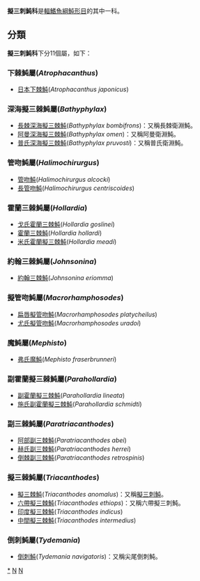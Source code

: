 {{Automatic Taxobox
| taxon = Triacanthodidae
| fossil_range = {{Fossil range|渐新世|现代}}
| image = Jambeau ( Parahollardia lineata ).jpg
| image_caption = Parahollardia lineata
| authority = T. N. Gill, 1862
| subdivision_ranks = [[屬|屬]]
| subdivision = 
*見內文
}}
'''擬三刺魨科'''是[[輻鰭魚綱|輻鰭魚綱]][[魨形目|魨形目]]的其中一科。

==分類==
'''擬三刺魨科'''下分11個屬，如下：
===下棘魨屬(''Atrophacanthus'')===
*[[日本下棘魨|日本下棘魨]](''Atrophacanthus japonicus'')
===深海擬三棘魨屬(''Bathyphylax'')===
*[[長棘深海擬三棘魨|長棘深海擬三棘魨]](''Bathyphylax bombifrons'')：又稱長棘衛淵魨。
*[[阿曼深海擬三棘魨|阿曼深海擬三棘魨]](''Bathyphylax omen'')：又稱阿曼衛淵魨。
*[[普氏深海擬三棘魨|普氏深海擬三棘魨]](''Bathyphylax pruvosti'')：又稱普氏衛淵魨。
===管吻魨屬(''Halimochirurgus'')===
*[[管吻魨|管吻魨]](''Halimochirurgus alcocki'')
*[[長管吻魨|長管吻魨]](''Halimochirurgus centriscoides'')
===霍蘭三棘魨屬(''Hollardia'')===
*[[戈氏霍蘭三棘魨|戈氏霍蘭三棘魨]](''Hollardia goslinei'')
*[[霍蘭三棘魨|霍蘭三棘魨]](''Hollardia hollardi'')
*[[米氏霍蘭擬三棘魨|米氏霍蘭擬三棘魨]](''Hollardia meadi'')

===約翰三棘魨屬(''Johnsonina'')===
*[[約翰三棘魨|約翰三棘魨]](''Johnsonina eriomma'')

===擬管吻魨屬(''Macrorhamphosodes'')===
*[[扁唇擬管吻魨|扁唇擬管吻魨]](''Macrorhamphosodes platycheilus'')
*[[尤氏擬管吻魨|尤氏擬管吻魨]](''Macrorhamphosodes uradoi'')

===魔魨屬(''Mephisto'')===
*[[弗氏魔魨|弗氏魔魨]](''Mephisto fraserbrunneri'')

===副霍蘭擬三棘魨屬(''Parahollardia'')===
*[[副霍蘭擬三棘魨|副霍蘭擬三棘魨]](''Parahollardia lineata'')
*[[施氏副霍蘭擬三棘魨|施氏副霍蘭擬三棘魨]](''Parahollardia schmidti'')

===副三棘魨屬(''Paratriacanthodes'')===
*[[阿部副三棘魨|阿部副三棘魨]](''Paratriacanthodes abei'')
*[[赫氏副三棘魨|赫氏副三棘魨]](''Paratriacanthodes herrei'')
*[[倒棘副三棘魨|倒棘副三棘魨]](''Paratriacanthodes retrospinis'')
===擬三棘魨屬(''Triacanthodes'')===
*[[擬三棘魨|擬三棘魨]](''Triacanthodes anomalus'')：又稱[[擬三刺魨|擬三刺魨]]。
*[[六帶擬三棘魨|六帶擬三棘魨]](''Triacanthodes ethiops'')：又稱六帶擬三刺魨。
*[[印度擬三棘魨|印度擬三棘魨]](''Triacanthodes indicus'')
*[[中間擬三棘魨|中間擬三棘魨]](''Triacanthodes intermedius'')

===倒刺魨屬(''Tydemania'')===
*[[倒刺魨|倒刺魨]](''Tydemania navigatoris'')：又稱尖尾倒刺魨。
{{Taxonbar|from=Q1082988}}

[[Category:擬三棘魨科|*]]
[[Category:_1862年描述的分类群|N]]
[[Category:_魨形目|N]]